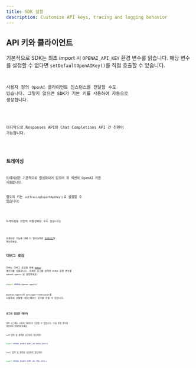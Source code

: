 ```yaml
---
title: SDK 설정
description: Customize API keys, tracing and logging behavior
---
```



## API 키와 클라이언트

기본적으로 SDK는 최초 import 시 `OPENAI_API_KEY` 환경 변수를 읽습니다. 해당 변수를 설정할 수 없다면 `setDefaultOpenAIKey()`를 직접 호출할 수 있습니다.

<Code
  lang="typescript"
  code={setDefaultOpenAIKeyExample}
  title="기본 OpenAI 키 설정"
/>

사용자 정의 `OpenAI` 클라이언트 인스턴스를 전달할 수도 있습니다. 그렇지 않으면 SDK가 기본 키를 사용하여 자동으로 생성합니다.

<Code
  lang="typescript"
  code={setDefaultOpenAIClientExample}
  title="기본 OpenAI 클라이언트 설정"
/>

마지막으로 Responses API와 Chat Completions API 간 전환이 가능합니다.

<Code lang="typescript" code={setOpenAIAPIExample} title="OpenAI API 설정" />

## 트레이싱

트레이싱은 기본적으로 활성화되어 있으며 위 섹션의 OpenAI 키를 사용합니다.

별도의 키는 `setTracingExportApiKey()`로 설정할 수 있습니다:

<Code
  lang="typescript"
  code={setTracingExportApiKeyExample}
  title="트레이싱 내보내기 API 키 설정"
/>

트레이싱을 완전히 비활성화할 수도 있습니다:

<Code
  lang="typescript"
  code={setTracingDisabledExample}
  title="트레이싱 비활성화"
/>

트레이싱 기능에 대해 더 알아보려면 [트레이싱](/openai-agents-js/ko/guides/tracing)을 확인하세요.

## 디버그 로깅

SDK는 디버그 로깅을 위해 [`debug`](https://www.npmjs.com/package/debug) 패키지를 사용합니다. 자세한 로그를 보려면 `DEBUG` 환경 변수를 `openai-agents*`로 설정하세요.

```bash
export DEBUG=openai-agents*
```

`@openai/agents`의 `getLogger(namespace)`를 사용하여 모듈별 네임스페이스 로거를 얻을 수 있습니다.

<Code lang="typescript" code={getLoggerExample} title="로거 가져오기" />

### 로그의 민감한 데이터

일부 로그에는 사용자 데이터가 포함될 수 있습니다. 다음 환경 변수를 설정하여 비활성화하세요.

LLM 입력 및 출력을 로깅하지 않으려면:

```bash
export OPENAI_AGENTS_DONT_LOG_MODEL_DATA=1
```

tool 입력 및 출력을 로깅하지 않으려면:

```bash
export OPENAI_AGENTS_DONT_LOG_TOOL_DATA=1
```
